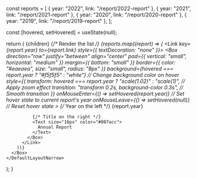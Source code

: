 
const reports = [
  { year: "2022", link: "/report/2022-report" },
  { year: "2021", link: "/report/2021-report" },
  { year: "2020", link: "/report/2020-report" },
  { year: "2019", link: "/report/2019-report" },
];

  const [hovered, setHovered] = useState(null);

  return (
    <DefaultLayoutNarrow>
      {children}
      <Box pad="small">
        {/* Render the list */}
        {reports.map((report) => (
          <Link key={report.year} to={report.link} style={{ textDecoration: "none" }}>
            <Box
              direction="row"
              justify="between"
              align="center"
              pad={{ vertical: "small", horizontal: "medium" }}
              margin={{ bottom: "small" }}
              border={{ color: "#eaeaea", size: "small", radius: "8px" }}
              background={hovered === report.year ? "#f5f5f5" : "white"} // Change background color on hover
              style={{
                transform: hovered === report.year ? "scale(1.02)" : "scale(1)", // Apply zoom effect
                transition: "transform 0.2s, background-color 0.3s", // Smooth transition
              }}
              onMouseEnter={() => setHovered(report.year)} // Set hover state to current report's year
              onMouseLeave={() => setHovered(null)} // Reset hover state
            >
              {/* Year on the left */}
              <Text weight="bold" size="16px" color="#333">
                {report.year}
              </Text>

              {/* Title on the right */}
              <Text size="16px" color="#007acc">
                Annual Report
              </Text>
            </Box>
          </Link>
        ))}
      </Box>
    </DefaultLayoutNarrow>
  );
}

